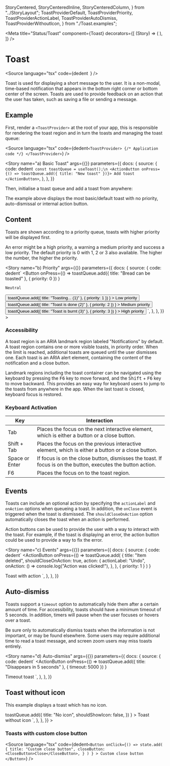   StoryCentered,
  StoryCenteredInline,
  StoryCenteredColumn,
} from "../StoryLayout";
  ToastProviderDefault,
  ToastProviderPriority,
  ToastProviderActionLabel,
  ToastProviderAutoDismiss,
  ToastProviderWithoutIcon,
} from "./Toast.examples";

<Meta
  title="Status/Toast"
  component={Toast}
  decorators={[
    (Story) => (
      <StoryCenteredColumn>
        <Story />
      </StoryCenteredColumn>
    ),
  ]}
/>

# Toast

<Source
  language="tsx"
  code={dedent`
  `}
/>

Toast is used for displaying a short message to the user. It is a non-modal, time-based notification that appears in the bottom right corner or bottom center of the screen. Toasts are used to provide feedback on an action that the user has taken, such as saving a file or sending a message.

## Example

First, render a `<ToastProvider>` at the root of your app, this is responsible for rendering the toast region and in turn the toasts and managing the toast queue:

<Source
  language="tsx"
  code={dedent`
<ToastProvider>
  {/* Application code */}
</ToastProvider>
  `}
/>

<Story
  name="a) Basic Toast"
  args={{}}
  parameters={{
    docs: {
      source: {
        code: dedent`
const toastQueue = useToast();\n
<ActionButton onPress={() => toastQueue.add({ title: "New toast" })}>
  Add toast
</ActionButton>`,
      },
    },
  }}
>
  <ToastProviderDefault />
</Story>

Then, initialise a toast queue and add a toast from anywhere:

<Source language="tsx" id="status-toast--a-basic-toast" />

The example above displays the most basic/default toast with no priority, auto-dismissal or internal action button.

## Content

Toasts are shown according to a priority queue, toasts with higher priority will be displayed first.

An error might be a high priority, a warning a medium priority and success a low priority.
The default priority is 0 with 1, 2 or 3 also available.
The higher the number, the higher the priority.

<Story
  name="b) Priority"
  args={{}}
  parameters={{
    docs: {
      source: {
        code: dedent`
<ButtonGroup variant="secondary">
  <Button
    onPress={() =>
      toastQueue.add({ title: "Bread can be toasted" }, { priority: 0 })
    }
  >
    Neutral
  </Button>
  <Button
    onPress={() =>
      toastQueue.add({ title: "Toasting... (1)" }, { priority: 1 })
    }
  >
    Low priority
  </Button>
  <Button
    onPress={() =>
      toastQueue.add({ title: "Toast is done (2)" }, { priority: 2 })
    }
  >
    Medium priority
  </Button>
  <Button
    onPress={() =>
      toastQueue.add({ title: "Toast is burnt (3)" }, { priority: 3 })
    }
  >
    High priority
  </Button>
</ButtonGroup>`,
      },
    },
  }}
>
  <ToastProviderPriority />
</Story>

<Source language="tsx" id="status-toast--b-priority" />

### Accessibility

A toast region is an ARIA landmark region labeled "Notifications" by default. A toast region contains one or more visible toasts, in priority order. When the limit is reached, additional toasts are queued until the user dismisses one. Each toast is an ARIA alert element, containing the content of the notification and a close button.

Landmark regions including the toast container can be navigated using the keyboard by pressing the <kbd>F6</kbd> key to move forward, and the <kbd>Shift</kbd> + <kbd>F6</kbd> key to move backward. This provides an easy way for keyboard users to jump to the toasts from anywhere in the app. When the last toast is closed, keyboard focus is restored.

### Keyboard Activation

| Key            | Interaction                                                                                                  |
| -------------- | ------------------------------------------------------------------------------------------------------------ |
| Tab            | Places the focus on the next interactive element, which is either a button or a close button.                |
| Shift + Tab    | Places the focus on the previous interactive element, which is either a button or a close button.            |
| Space or Enter | If focus is on the close button, dismisses the toast. If focus is on the button, executes the button action. |
| F6             | Places the focus on to the toast region.                                                                     |

## Events

Toasts can include an optional action by specifying the `actionLabel` and `onAction` options when queueing a toast. In addition, the `onClose` event is triggered when the toast is dismissed. The `shouldCloseOnAction` option automatically closes the toast when an action is performed.

Action buttons can be used to provide the user with a way to interact with the toast. For example, if the toast is displaying an error, the action button could be used to provide a way to fix the error.

<Story
  name="c) Events"
  args={{}}
  parameters={{
    docs: {
      source: {
        code: dedent`
<ActionButton
  onPress={() =>
    toastQueue.add(
      {
        title: "Item deleted",
        shouldCloseOnAction: true,
        action: {
          actionLabel: "Undo",
          onAction: () => console.log("Action was clicked!"),
        },
      },
      { priority: 1 }
    )
  }
>
  Toast with action
</ActionButton>`,
      },
    },
  }}
>
  <ToastProviderActionLabel />
</Story>

<Source language="tsx" id="status-toast--c-events" />

## Auto-dismiss

Toasts support a `timeout` option to automatically hide them after a certain amount of time. For accessibility, toasts should have a minimum timeout of 5 seconds. In addition, timers will pause when the user focuses or hovers over a toast.

Be sure only to automatically dismiss toasts when the information is not important, or may be found elsewhere. Some users may require additional time to read a toast message, and screen zoom users may miss toasts entirely.

<Story
  name="d) Auto-dismiss"
  args={{}}
  parameters={{
    docs: {
      source: {
        code: dedent`
<ActionButton
  onPress={() =>
    toastQueue.add({ title: "Disappears in 5 seconds" }, { timeout: 5000 })
  }
>
  Timeout toast
</ActionButton>`,
      },
    },
  }}
>
  <ToastProviderAutoDismiss />
</Story>

<Source language="tsx" id="status-toast--d-auto-dismiss" />

## Toast without icon

This example displays a toast which has no icon.

<Preview>
  <Story
    name="f) No icon"
    args={{}}
    parameters={{
      docs: {
        source: {
          code: dedent`
<ActionButton
  onPress={() =>
    toastQueue.add({
      title: "No icon",
      shouldShowIcon: false,
    })
  }
>
  Toast without icon
</ActionButton>`,
        },
      },
    }}
  >
    <ToastProviderWithoutIcon />
  </Story>
</Preview>

<Source language="tsx" id="data-toast--f-toast-no-icon" />

### Toasts with custom close button

<Source
  language="tsx"
  code={dedent`
    <Button
        onClick={() =>
          state.add(
            {
              title: "Custom close button",
              closeButton: <CloseButton>Close</CloseButton>,
            }
          )
        }
      >
        Custom close button
      </Button>
  `}
/>
